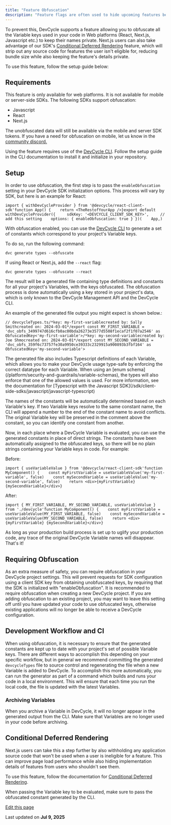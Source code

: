 ```yaml
---
title: "Feature Obfuscation"
description: "Feature flags are often used to hide upcoming features before release. Normally, not showing the feature on a UI is enough to conceal it from users. However, in some cases it may be important to ensure that no trace of the feature can be found in the code that is shipped to users. This is particularly important on the web, where end-users can easily see all the source code for the page. Even when the code is obfuscated, any strings containing text from the new feature will still be present in the bundle. From that, intrepid users can often infer the nature of a feature they can't access, which may lead to sensitive or strategic information being leaked."
---
```


To prevent this, DevCycle supports a feature allowing you to obfuscate all the Variable keys used in your code in Web platforms (React, Next.js, Javascript etc.) to keep their names private. Next.js users can also take advantage of our SDK's [Conditional Deferred Rendering](/sdk/client-side-sdks/nextjs/nextjs-usage-app#conditional-deferred-rendering-renderifenabled) feature, which will strip out any source code for features the user isn't eligible for, reducing bundle size while also keeping the feature's details private.

To use this feature, follow the setup guide below:

## Requirements[​](#requirements "Direct link to Requirements")

This feature is only available for web platforms. It is not available for mobile or server-side SDKs. The following SDKs support obfuscation:

* Javascript
* React
* Next.js

The unobfuscated data will still be available via the mobile and server SDK tokens. If you have a need for obfuscation on mobile, let us know in the [community discord.](https://discord.gg/8uEqSsRKy5)

Using the feature requires use of the [DevCycle CLI](https://docs.devcycle.com/cli/). Follow the setup guide in the CLI documentation to install it and initialize in your repository.

## Setup[​](#setup "Direct link to Setup")

In order to use obfuscation, the first step is to pass the `enableObfuscation` setting in your DevCycle SDK initialization options. This process will vary by SDK, but here is an example for React:

```
import { withDevCycleProvider } from '@devcycle/react-client-sdk'function App() {    return <TheRestofYourApp />}export default withDevCycleProvider({     sdkKey: '<DEVCYCLE_CLIENT_SDK_KEY>',     // add this setting    options: { enableObfuscation: true } })(    App,)
```

With obfuscation enabled, you can use the [DevCycle CLI](https://docs.devcycle.com/cli/) to generate a set of constants which correspond to your project's Variable keys.

To do so, run the following command:

```
dvc generate types --obfuscate
```

If using React or Next.js, add the `--react` flag:

```
dvc generate types --obfuscate --react
```

The result will be a generated file containing type definitions and constants for all your project's Variables, with the keys obfuscated. The obfuscation process is done automatically using a key stored in your project's data, which is only known to the DevCycle Management API and the DevCycle CLI.

An example of the generated file output you might expect is shown below.:

```
// devcycleTypes.ts/*key: my-first-variablecreated by: Sally Smithcreated on: 2024-03-01*/export const MY_FIRST_VARIABLE = 'dvc_obfs_3499747d616cfb0ac00bda26273e3577d5508f1ecaf2f1f07a2546' as ObfuscatedKey<'my-first-variable'>/*key: my-second-variablecreated by: Joe Shmocreated on: 2024-03-01*/export const MY_SECOND_VARIABLE = 'dvc_obfs_359f6c73757fe30a9950ce39333c2329915a900893b3fbf164' as ObfuscatedKey<'my-second-variable'>
```

<Info>
  The generated file also includes Typescript definitions of each Variable, which allows you to make your DevCycle usage type-safe by enforcing the correct datatype for each Variable. When using an [enum schema](/platform/security-and-guardrails/variable-schemas), the types will also enforce that one of the allowed values is used. For more information, see the documentation for [Typescript with the Javascript SDK](/sdk/client-side-sdks/javascript/javascript-typescript)
</Info>

The names of the constants will be automatically determined based on each Variable's key. If two Variable keys resolve to the same constant name, the CLI will append a number to the end of the constant name to avoid conflicts. The original Variable key will be preserved in the comment above the constant, so you can identify one constant from another.

Now, in each place where a DevCycle Variable is evaluated, you can use the generated constants in place of direct strings. The constants have been automatically assigned to the obfuscated keys, so there will be no plain strings containing your Variable keys in code. For example:

Before:

```
import { useVariableValue } from '@devcycle/react-client-sdk'function MyComponent() {    const myFirstVariable = useVariableValue('my-first-variable', false)    const mySecondVariable = useVariableValue('my-second-variable', false)    return <div>{myFirstVariable} {mySecondVariable}</div>}
```

After:

```
import { MY_FIRST_VARIABLE, MY_SECOND_VARIABLE, useVariableValue } from './devcycle'function MyComponent() {    const myFirstVariable = useVariableValue(MY_FIRST_VARIABLE, false)    const mySecondVariable = useVariableValue(MY_SECOND_VARIABLE, false)    return <div>{myFirstVariable} {mySecondVariable}</div>}
```

As long as your production build process is set up to uglify your production code, any trace of the original DevCycle Variable names will disappear. That's it!

## Requiring Obfuscation[​](#requiring-obfuscation "Direct link to Requiring Obfuscation")

As an extra measure of safety, you can require obfuscation in your DevCycle project settings. This will prevent requests for SDK configuration using a client SDK key from obtaining unobfuscated keys, by requiring that the SDK is initialized with "enableObfuscation". It is recommended to require obfuscation when creating a new DevCycle project. If you are adding obfuscation to an existing project, you may want to leave this setting off until you have updated your code to use obfuscated keys, otherwise existing applications will no longer be able to receive a DevCycle configuration.

## Development Workflow and CI[​](#development-workflow-and-ci "Direct link to Development Workflow and CI")

When using obfuscation, it is necessary to ensure that the generated constants are kept up to date with your project's set of possible Variable keys. There are different ways to accomplish this depending on your specific workflow, but in general we recommend committing the generated `devcycleTypes` file to source control and regenerating the file when a new Variable is added to DevCycle. To accomplish this more automatically, you can run the generator as part of a command which builds and runs your code in a local environment. This will ensure that each time you run the local code, the file is updated with the latest Variables.

### Archiving Variables[​](#archiving-variables "Direct link to Archiving Variables")

When you archive a Variable in DevCycle, it will no longer appear in the generated output from the CLI. Make sure that Variables are no longer used in your code before archiving.

## Conditional Deferred Rendering[​](#conditional-deferred-rendering "Direct link to Conditional Deferred Rendering")

Next.js users can take this a step further by also withholding any application source code that won't be used when a user is ineligible for a feature. This can improve page load performance while also hiding implementation details of features from users who shouldn't see them.

To use this feature, follow the documentation for [Conditional Deferred Rendering](/sdk/client-side-sdks/nextjs/nextjs-usage-app#conditional-deferred-rendering-renderifenabled).

When passing the Variable key to be evaluated, make sure to pass the obfuscated constant generated by the CLI.

[Edit this page](https://github.com/devcyclehq/devcycle-docs/edit/main/docs/platform/security-and-guardrails/feature-obfuscation.md)

Last updated on **Jul 9, 2025**

